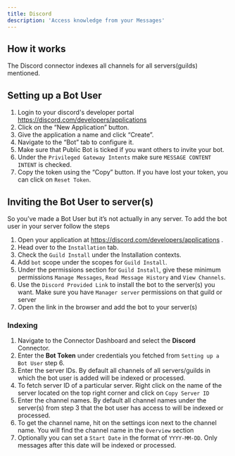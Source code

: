 ```yaml
---
title: Discord
description: 'Access knowledge from your Messages'
---
```


## How it works
The Discord connector indexes all channels for all servers(guilds) mentioned.

## Setting up a Bot User
1. Login to your discord's developer portal https://discord.com/developers/applications
2. Click on the “New Application” button.
3. Give the application a name and click “Create”.
4. Navigate to the “Bot” tab to configure it.
5. Make sure that Public Bot is ticked if you want others to invite your bot.
6. Under the `Privileged Gateway Intents` make sure `MESSAGE CONTENT INTENT` is checked. 
7. Copy the token using the “Copy” button. If you have lost your token, you can click on `Reset Token`. 


## Inviting the Bot User to server(s)
So you’ve made a Bot User but it’s not actually in any server. To add the bot user in your server follow the steps
1. Open your application at https://discord.com/developers/applications .
2. Head over to the `Installation` tab.
3. Check the `Guild Install` under the Installation contexts.
4. Add `bot` scope under the scopes for `Guild Install`.
5. Under the permissions section for `Guild Install`, give these minimum permissions `Manage Messages`, `Read Message History` and `View Channels`.
6. Use the `Discord Provided Link` to install the bot to the server(s) you want. Make sure you have `Manager server` permissions on that guild or server
7. Open the link in the browser and add the bot to your server(s)

### Indexing
1. Navigate to the Connector Dashboard and select the **Discord** Connector.
2. Enter the **Bot Token** under credentials you fetched from `Setting up a Bot User` step 6.
3. Enter the server IDs. By default all channels of all servers/guilds in which the bot user is added will be indexed or processed.
4. To fetch server ID of a particular server. Right click on the name of the server located on the top right corner and click on `Copy Server ID`
5. Enter the channel names. By default all channel names under the server(s) from step 3 that the bot user has access to will be indexed or processed.
6. To get the channel name, hit on the settings icon next to the channel name. You will find the channel name in the `Overview` section
7. Optionally you can set a `Start Date` in the format of `YYYY-MM-DD`. Only messages after this date will be indexed or processed. 